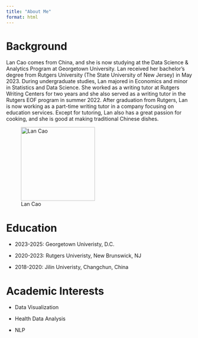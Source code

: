 ```yaml
---
title: "About Me"
format: html
---
```


# Background
Lan Cao comes from China, and she is now studying at the Data Science & Analytics Program at Georgetown University. Lan received her bachelor's degree from Rutgers University (The State University of New Jersey) in May 2023. During undergraduate studies, Lan majored in Economics and minor in Statistics and Data Science. She worked as a writing tutor at Rutgers Writing Centers for two years and she also served as a writing tutor in the Rutgers EOF program in summer 2022. After graduation from Rutgers, Lan is now working as a part-time writing tutor in a company focusing on education services. Except for tutoring, Lan also has a great passion for cooking, and she is good at making traditional Chinese dishes.


::: {layout="[5,10]" layout-valign="center"}
![Lan Cao](./images/IMG_8229.JPG){width="200"}
:::

#  Education
- 2023-2025: Georgetown Univeristy, D.C.

- 2020-2023: Rutgers Univeristy, New Brunswick, NJ

- 2018-2020: Jilin Univeristy, Changchun, China

# Academic Interests

- Data Visualization

- Health Data Analysis

- NLP